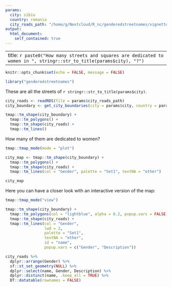 ```yaml
---
params:
  city: sibiu
  country: romania
  city_roads_path: "/home/g/Nextcloud/R_nc/genderedstreetnames/vignettes/data/gendered_street_names_fixed_geo/romania/city_roads_gender_fixed_geo-sibiu.rds"
output:
  html_document:
    self_contained: true
---
```


---
title: `r paste0("How many streets and squares are dedicated to women in ", stringr::str_to_title(params$city), "?")`
---

```r
knitr::opts_chunk$set(echo = FALSE, message = FALSE)

library("genderedstreetnames")


```

These are all the streets of `r stringr::str_to_title(params$city)`.

```r

city_roads <- readRDS(file = params$city_roads_path)
city_boundary <- get_city_boundaries(city = params$city, country = params$country, cache = TRUE)

tmap::tm_shape(city_boundary) + 
  tmap::tm_polygons() +
  tmap::tm_shape(city_roads) +
  tmap::tm_lines()
```

How many of them are dedicated to women?

```r
tmap::tmap_mode(mode = "plot")

city_map <- tmap::tm_shape(city_boundary) + 
  tmap::tm_polygons() +
  tmap::tm_shape(city_roads) +
  tmap::tm_lines(col = "Gender", palette = "Set1", textNA = "other")

city_map
```


Here you can have a closer look with an interactive version of the map: 

```r
tmap::tmap_mode("view")

tmap::tm_shape(city_boundary) + 
  tmap::tm_polygons(col = "lightblue", alpha = 0.2, popup.vars = FALSE) +
  tmap::tm_shape(city_roads) +
  tmap::tm_lines(col = "Gender",
                 lwd = 2,
                 palette = "Set1",
                 textNA = "other",
                 id = "name",
                 popup.vars = c("Gender", "Description"))
```

```r
city_roads %>%
  dplyr::arrange(Gender) %>% 
  sf::st_set_geometry(NULL) %>% 
  dplyr::select(name, Gender, Description) %>% 
  dplyr::distinct(name, .keep_all = TRUE) %>% 
  DT::datatable(rownames = FALSE)
```

